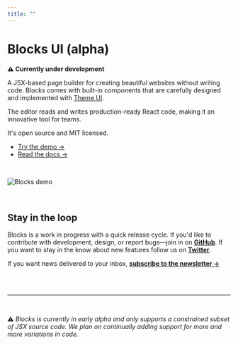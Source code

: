 ```yaml
---
title: ""
---
```



# Blocks UI (alpha)

**⚠️ Currently under development**

A JSX-based page builder for creating beautiful websites without writing
code. Blocks comes with built-in components that are carefully designed
and implemented with [Theme UI](https://theme-ui.com).

The editor reads and writes production-ready React code, making it an
innovative tool for teams.

It's open source and MIT licensed.

- [Try the demo &rarr;](/demo)
- [Read the docs &rarr;](/docs)

<br />

![Blocks demo](https://user-images.githubusercontent.com/1424573/69644337-c13a2580-1021-11ea-8c76-379386372db1.gif)

<br />

## Stay in the loop

Blocks is a work in progress with a quick release cycle. If you'd like to contribute
with development, design, or report bugs&mdash;join in on
**[GitHub](https://github.com/blocks)**.
If you want to stay in the know about new features follow us on
**[Twitter](https://twitter.com/blocks_ui)**.

If you want news delivered to your inbox, **[subscribe to the newsletter &rarr;](/newsletter)**

<br /><br />

---

<br />

<p style={{ color: '#444', fontSize: 16 }}>
<b>⚠️</b>
<em style={{ marginLeft: 8 }}>
Blocks is currently in early alpha and only supports a constrained
subset of JSX source code. We plan on continually adding support for
more and more variations in code.
</em>
</p>
